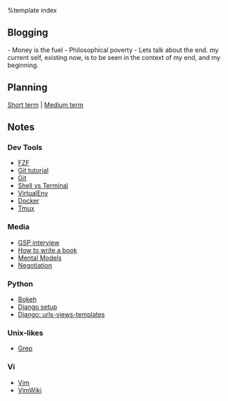 %template index

== Blogging ==
- Money is the fuel
- Philosophical poverty
- Lets talk about the end. my current self, existing now, is to be seen in the context of my end, and my beginning.

== Planning ==
[[Short term]] |  [[Todo|Medium term]]

== Notes ==
<div class="items">

<div class="item">
<div class="item__heading">
=== Dev Tools ===
</div>
* [[FZF]]
* [[Git tutorial]]
* [[Git]]
* [[Shell vs Terminal]]
* [[VirtualEnv]]
* [[Docker]]
* [[Tmux]]
</div>

<div class="item">
<div class="item__heading">
=== Media ===
</div>
* [[GSP interview]]
* [[How to write a book]]
* [[Mental Models]]
* [[Negotiation]]
</div>

<div class="item">
<div class="item__heading">
=== Python ===
</div>
* [[Bokeh]]
* [[Django setup]] 
* [[Django: urls-views-templates]]
</div>

<div class="item">
<div class="item__heading">
=== Unix-likes ===
</div>
* [[Grep]]
</div>

<div class="item">
<div class="item__heading">
=== Vi ===
</div>
* [[Vim]]
* [[VimWiki]] 
</div>

</div>
